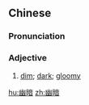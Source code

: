 ==Chinese==
{{zh-forms}}

===Pronunciation===
{{zh-pron
|m=yōu'àn
|c=jau1 am3
|mn=qz,xm,zz:iu-àm
|cat=adj
}}

===Adjective===
{{zh-adj}}

# [[dim]]; [[dark]]; [[gloomy]]

[[hu:幽暗]]
[[zh:幽暗]]